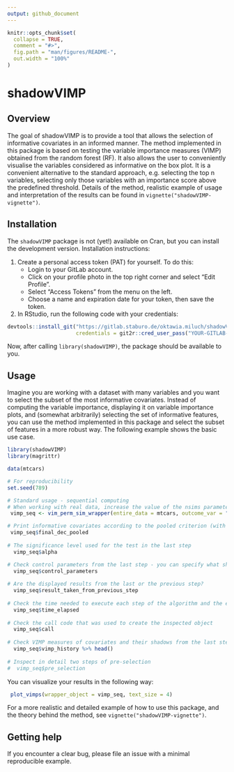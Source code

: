 ```yaml
---
output: github_document
---
```


<!-- README.md is generated from README.Rmd. Please edit that file -->

```r
knitr::opts_chunk$set(
  collapse = TRUE,
  comment = "#>",
  fig.path = "man/figures/README-",
  out.width = "100%"
)
```

# shadowVIMP

<!-- badges: start -->
<!-- badges: end -->

<!-- keep`README.md` up-to-date -> use`devtools::build_readme()`-->

## Overview

The goal of shadowVIMP is to provide a tool that allows the selection of informative covariates in an informed manner. The method implemented in this package is based on testing the variable importance measures (VIMP) obtained from the random forest (RF). It also allows the user to conveniently visualise the variables considered as informative on the box plot. It is a convenient alternative to the standard approach, e.g. selecting the top n variables, selecting only those variables with an importance score above the predefined threshold. Details of the method, realistic example of usage and interpretation of the results can be found in `vignette("shadowVIMP-vignette")`.

## Installation

The `shadowVIMP` package is not (yet!) available on Cran, but you can install the development version. Installation instructions:

1. Create a personal access token (PAT) for yourself. To do this:
   - Login to your GitLab account.
   - Click on your profile photo in the top right corner and select "Edit Profile".
   - Select "Access Tokens" from the menu on the left.
   - Choose a name and expiration date for your token, then save the token.
2. In RStudio, run the following code with your credentials:

``` r
devtools::install_git("https://gitlab.staburo.de/oktawia.miluch/shadowVIMP-package.git",
                      credentials = git2r::cred_user_pass("YOUR-GITLAB-USERNAME", "YOUR-PAT-TOKEN"))
```

Now, after calling `library(shadowVIMP)`, the package should be available to you. 

## Usage

Imagine you are working with a dataset with many variables and you want to select the subset of the most informative covariates. Instead of computing the variable importance, displaying it on variable importance plots, and (somewhat arbitrarily) selecting the set of informative features, you can use the method implemented in this package and select the subset of features in a more robust way. The following example shows the basic use case.

```r
library(shadowVIMP)
library(magrittr)

data(mtcars)

# For reproducibility
set.seed(789)

# Standard usage - sequential computing
# When working with real data, increase the value of the nsims parameter or leave it at the default value
 vimp_seq <- vim_perm_sim_wrapper(entire_data = mtcars, outcome_var = "vs", nsims = c(30, 100, 150))

# Print informative covariates according to the pooled criterion (with and without p-value correction)
 vimp_seq$final_dec_pooled
 
# The significance level used for the test in the last step
  vimp_seq$alpha

# Check control parameters from the last step - you can specify what should be added to this list
  vimp_seq$control_parameters
  
# Are the displayed results from the last or the previous step?
  vimp_seq$result_taken_from_previous_step
  
# Check the time needed to execute each step of the algorithm and the entire procedure
  vimp_seq$time_elapsed
  
# Check the call code that was used to create the inspected object
  vimp_seq$call
  
# Check VIMP measures of covariates and their shadows from the last step
  vimp_seq$vimp_history %>% head()
  
# Inspect in detail two steps of pre-selection
#  vimp_seq$pre_selection
```

You can visualize your results in the following way:

```r
 plot_vimps(wrapper_object = vimp_seq, text_size = 4)
```

For a more realistic and detailed example of how to use this package, and the theory behind the method, see `vignette("shadowVIMP-vignette")`.

## Getting help

If you encounter a clear bug, please file an issue with a minimal reproducible example.

